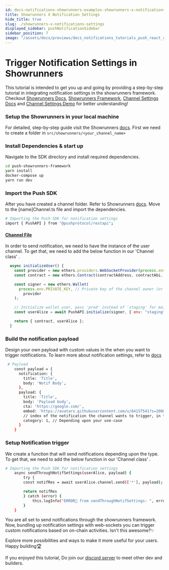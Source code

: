 ```yaml
---
id: docs-notifications-showrunners-examples-showrunners-x-notifications-settings
title: Showrunners X Notification Settings
hide_title: true
slug: ./showrunners-x-notifications-settings
displayed_sidebar: pushNotificationSidebar
sidebar_position: 7
image: "/assets/docs/previews/docs_notifications_tutorials_push_react_component_playground_example--push_sdk_react_playground.png"
---
```


# Trigger Notification Settings in Showrunners

This tutorial is intended to get you up and going by providing a step-by-step tutorial in integrating notification settings in the showrunners framework. Checkout [Showrunners Docs](https://push.org/docs/notifications/showrunners-scaffold/get-started/), [Showrunners Framework](https://github.com/ethereum-push-notification-service/push-showrunners-framework/tree/main), [Channel Settings Docs](https://push.org/docs/notifications/build/create-channel-settings/) and [Channel Settings Demo](https://github.com/ethereum-push-notification-service/push-showrunners-framework/tree/main/src/sample_showrunners/bank) for better understanding!

<head>
  <title>
    Notification Settings with Showrunners tutorial | Push Notification | Push Documentation
  </title>
</head>


### Setup the Showrunners in your local machine

For detailed, step-by-step guide visit the Showrunners [docs](https://push.org/docs/notifications/showrunners-scaffold/get-started/). First we need to create a folder in `src/showrunners/<your_channel_name>`

### Install Dependencies & start up

Navigate to the SDK directory and install required dependencies.


```bash
cd push-showrunners-framework
yarn install
docker-compose up
yarn run dev
```


### Import the Push SDK

After you have created a channel folder. Refer to Showrunners [docs](https://push.org/docs/notifications/showrunners-scaffold/get-started/). Move to the [name]Channel.ts file and import the dependencies.

```bash
# Importing the Push SDK for notification settings
import { PushAPI } from "@pushprotocol/restapi";
```


#### [Channel File](https://github.com/ethereum-push-notification-service/push-showrunners-framework/blob/main/src/sample_showrunners/bank/bankChannel.ts)

In order to send notification, we need to have the instance of the user channel. To get that, we need to add the below function in our 'Channel class'
.
```jsx
  async initializeUser() {
    const provider = new ethers.providers.WebSocketProvider(process.env.ALCHEMY_WEBSOCKET);
    const contract = new ethers.Contract(contractAddress, contractAbi, provider);

    const signer = new ethers.Wallet(
      process.env.PRIVATE_KEY, // Private key of the channel owner (or channel creation wallet)
        provider
    );

    // Initialize wallet user, pass 'prod' instead of 'staging' for mainnet apps
    const userAlice = await PushAPI.initialize(signer, { env: "staging" });

    return { contract, userAlice };
  }
```

### Build the notification payload
Design your own payload with custom values in the when you want to trigger notifications. To learn more about notification settings, refer to [docs](https://push.org/docs/notifications/build/create-channel-settings/)


```bash
 # Payload
    const payload = {
      notification: {
        title: 'Title',
        body: 'Notif Body',
      },
      payload: {
        title: 'Title',
        body: 'Payload body',
        cta: 'https://google.com/',
        embed: 'https://avatars.githubusercontent.com/u/64157541?s=200&v=4',
        // index of the notification the channel wants to trigger, in this for 1nd index which is for Boolean type
        category: 1, // Depending upon your use-case
      }
    }
```


### Setup Notification trigger

We create a function that will send notifications depending upon the type. To get that, we need to add the below function in our 'Channel class'
.

```bash
# Importing the Push SDK for notification settings
    async sendThroughNotifSettings(userAlice, payload) {
        try {
        const notifRes = await userAlice.channel.send(['*'], payload);

        return notifRes
        } catch (error) {
            this.logInfo("ERROR🔴 from sendThroughNotifSettings: ", error);
        }
    }
```


You are all set to send notifications through the showrunners framework. Now, bundling up notification settings with web-sockets you can trigger custom notifications based on on-chain activities. Isn't this awesome?✨

Explore more possibilities and ways to make it more useful for your users. Happy building🏆

If you enjoyed this tutorial, Do join our [discord server](https://discord.com/invite/pushprotocol) to meet other dev and builders.
